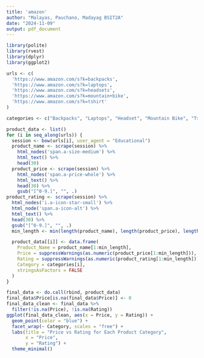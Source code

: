 ```yaml
---
title: 'amazon'
author: "Malayas, Pauchano, Madayag BSIT2A"
date: "2024-11-09"
output: pdf_document
---
```

```r
library(polite)
library(rvest)
library(dplyr)
library(ggplot2)

urls <- c(
  'https://www.amazon.com/s?k=backpacks',
  'https://www.amazon.com/s?k=laptops',
  'https://www.amazon.com/s?k=headsets',
  'https://www.amazon.com/s?k=mountain+bike',
  'https://www.amazon.com/s?k=tshirt'
)

categories <- c("Backpacks", "Laptops", "Headset", "Mountain Bike", "Tshirt")

product_data <- list()
for (i in seq_along(urls)) {
  session <- bow(urls[i], user_agent = "Educational")
  product_name <- scrape(session) %>%
    html_nodes('span.a-size-medium') %>%
    html_text() %>%
    head(30)
  product_price <- scrape(session) %>%
    html_nodes('span.a-price-whole') %>%
    html_text() %>%
    head(30) %>%
    gsub("[^0-9.]", "", .)
product_rating <- scrape(session) %>%
  html_nodes('i.a-icon-star-small') %>%
  html_node('span.a-icon-alt') %>%  
  html_text() %>%
  head(30) %>%
  gsub("[^0-9.]", "", .)
  min_length <- min(length(product_name), length(product_price), length(product_rating))

  product_data[[i]] <- data.frame(
    Product_Name = product_name[1:min_length],
    Price = suppressWarnings(as.numeric(product_price[1:min_length])),
    Rating = suppressWarnings(as.numeric(product_rating[1:min_length])),
    Category = categories[i],
    stringsAsFactors = FALSE
  )
}

final_data <- do.call(rbind, product_data)
final_data$Price[is.na(final_data$Price)] <- 0
final_data_clean <- final_data %>%
  filter(!is.na(Price), !is.na(Rating))
ggplot(final_data_clean, aes(x = Price, y = Rating)) +
  geom_point(color = "blue") +
  facet_wrap(~ Category, scales = "free") +
  labs(title = "Price vs Rating for Each Product Category",
       x = "Price",
       y = "Rating") +
  theme_minimal()
```


